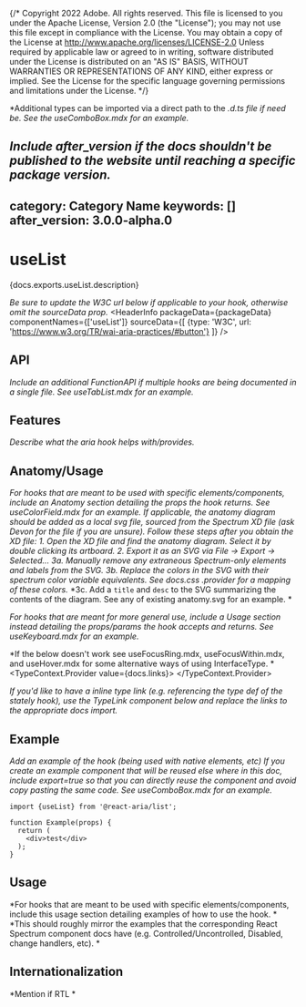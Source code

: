 {/* Copyright 2022 Adobe. All rights reserved.
This file is licensed to you under the Apache License, Version 2.0 (the "License");
you may not use this file except in compliance with the License. You may obtain a copy
of the License at http://www.apache.org/licenses/LICENSE-2.0
Unless required by applicable law or agreed to in writing, software distributed under
the License is distributed on an "AS IS" BASIS, WITHOUT WARRANTIES OR REPRESENTATIONS
OF ANY KIND, either express or implied. See the License for the specific language
governing permissions and limitations under the License. */}


*Additional types can be imported via a direct path to the *.d.ts file if need be. See the useComboBox.mdx for an example.*

*Include after_version if the docs shouldn't be published to the website until reaching a specific package version.*
---
category: Category Name
keywords: []
after_version: 3.0.0-alpha.0
---

# useList

<PageDescription>{docs.exports.useList.description}</PageDescription>

*Be sure to update the W3C url below if applicable to your hook, otherwise omit the sourceData prop.*
<HeaderInfo
  packageData={packageData}
  componentNames={['useList']}
  sourceData={[
    {type: 'W3C', url: 'https://www.w3.org/TR/wai-aria-practices/#button'}
  ]} />

## API

*Include an additional FunctionAPI if multiple hooks are being documented in a single file. See useTabList.mdx for an example.*
<FunctionAPI function={docs.exports.useList} links={docs.links} />

## Features

*Describe what the aria hook helps with/provides.*

## Anatomy/Usage

*For hooks that are meant to be used with specific elements/components, include an Anatomy section detailing the props the hook returns. See useColorField.mdx for an example.*
*If applicable, the anatomy diagram should be added as a local svg file, sourced from the Spectrum XD file (ask Devon for the file if you are unsure). Follow these steps after you obtain the XD file:*
*1. Open the XD file and find the anatomy diagram. Select it by double clicking its artboard.*
*2. Export it as an SVG via File -> Export -> Selected...*
*3a. Manually remove any extraneous Spectrum-only elements and labels from the SVG.*
*3b. Replace the colors in the SVG with their spectrum color variable equivalents. See docs.css .provider for a mapping of these colors.*
*3c. Add a `title` and `desc` to the SVG summarizing the contents of the diagram. See any of existing anatomy.svg for an example. *
<Anatomy />

*For hooks that are meant for more general use, include a Usage section instead detailing the props/params the hook accepts and returns. See useKeyboard.mdx for an example.*

*If the below doesn't work see useFocusRing.mdx, useFocusWithin.mdx, and useHover.mdx for some alternative ways of using InterfaceType. *
<TypeContext.Provider value={docs.links}>
  <InterfaceType properties={docs.links[docs.exports.useList.return.id].properties} />
</TypeContext.Provider>

*If you'd like to have a inline type link (e.g. referencing the type def of the stately hook), use the TypeLink component below and replace the links to the appropriate docs import.*
<TypeLink links={docs.links} type={docs.exports.useList} />

## Example

*Add an example of the hook (being used with native elements, etc)*
*If you create an example component that will be reused else where in this doc, include export=true so that you can directly reuse the component and avoid copy pasting the same code.*
*See useComboBox.mdx for an example.*
```tsx example export=true
import {useList} from '@react-aria/list';

function Example(props) {
  return (
    <div>test</div>
  );
}
```

## Usage

*For hooks that are meant to be used with specific elements/components, include this usage section detailing examples of how to use the hook. *
*This should roughly mirror the examples that the corresponding React Spectrum component docs have (e.g. Controlled/Uncontrolled, Disabled, change handlers, etc). *

## Internationalization

*Mention if RTL *
